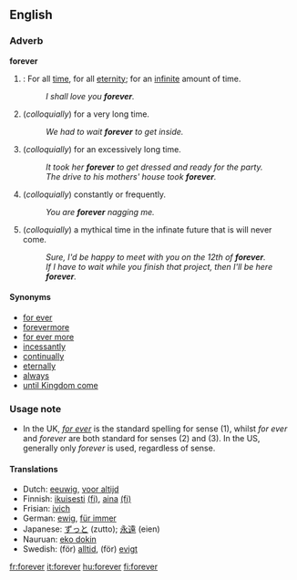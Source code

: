 ==English==

===Adverb===
'''forever'''

#{{time}}: For all [[time]], for all [[eternity]]; for an [[infinite]] amount of time. 
#:''I shall love you '''forever'''.''
#(''colloquially'') for a very long time. 
#:''We had to wait '''forever''' to get inside.''
#(''colloquially'') for an excessively long time. 
#:''It took her '''forever''' to get dressed and ready for the party.''
#:''The drive to his mothers' house took '''forever'''.''
#(''colloquially'') constantly or frequently.
#:''You are '''forever''' nagging me.''
#(''colloquially'') a mythical time in the infinate future that is will never come. 
#:''Sure, I'd be happy to meet with you on the 12th of '''forever'''.''
#:''If I have to wait while you finish that project, then I'll be here '''forever'''.''

====Synonyms====
*[[for ever]]
*[[forevermore]]
*[[for ever more]]
*[[incessantly]]
*[[continual]]ly
*[[eternal]]ly
*[[always]]
*[[until Kingdom come]]

===Usage note===
*In the UK, ''[[for ever]]'' is the standard spelling for sense (1), whilst ''for ever'' and ''forever'' are both standard for senses (2) and (3).  In the US, generally only ''forever'' is used, regardless of sense.

====Translations====

*Dutch: [[eeuwig]], [[voor altijd]]
*Finnish: [[ikuisesti]] [[:fi:ikuisesti|(fi)]], [[aina]] [[:fi:aina|(fi)]]
*Frisian: [[ivich]]
*German: [[ewig]], [[für immer]]
*Japanese: [[ずっと]] (zutto); [[永遠]] (eien)
*Nauruan: [[eko dokin]]
*Swedish: (för) [[alltid]], (för) [[evigt]]

[[fr:forever]]
[[it:forever]]
[[hu:forever]]
[[fi:forever]]